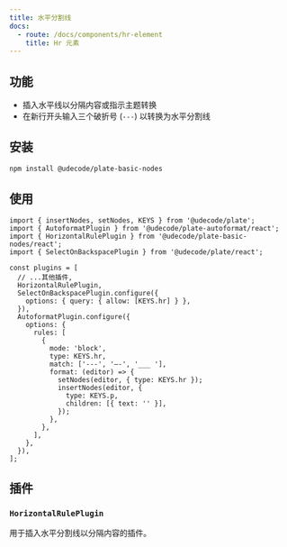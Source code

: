 ```yaml
---
title: 水平分割线
docs:
  - route: /docs/components/hr-element
    title: Hr 元素
---
```


<ComponentPreview name="basic-elements-demo" />

<PackageInfo>

## 功能

- 插入水平线以分隔内容或指示主题转换
- 在新行开头输入三个破折号 (`---`) 以转换为水平分割线

</PackageInfo>

## 安装

```bash
npm install @udecode/plate-basic-nodes
```

## 使用

```tsx
import { insertNodes, setNodes, KEYS } from '@udecode/plate';
import { AutoformatPlugin } from '@udecode/plate-autoformat/react';
import { HorizontalRulePlugin } from '@udecode/plate-basic-nodes/react';
import { SelectOnBackspacePlugin } from '@udecode/plate/react';

const plugins = [
  // ...其他插件,
  HorizontalRulePlugin,
  SelectOnBackspacePlugin.configure({
    options: { query: { allow: [KEYS.hr] } },
  }),
  AutoformatPlugin.configure({
    options: {
      rules: [
        {
          mode: 'block',
          type: KEYS.hr,
          match: ['---', '—-', '___ '],
          format: (editor) => {
            setNodes(editor, { type: KEYS.hr });
            insertNodes(editor, {
              type: KEYS.p,
              children: [{ text: '' }],
            });
          },
        },
      ],
    },
  }),
];
```

## 插件

### `HorizontalRulePlugin`

用于插入水平分割线以分隔内容的插件。